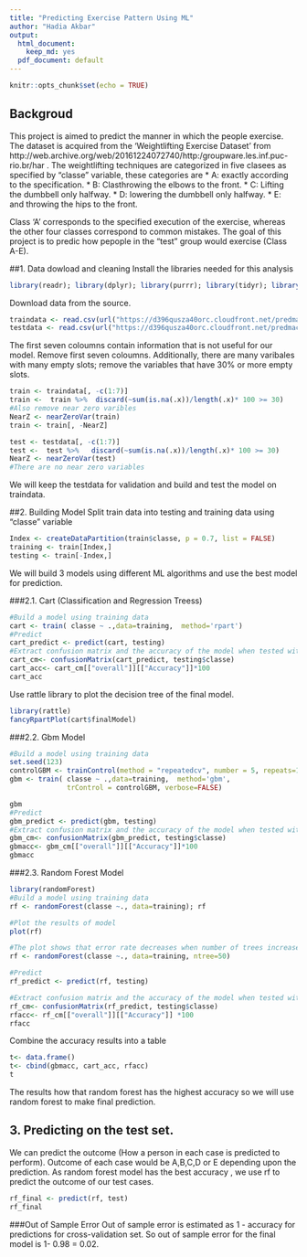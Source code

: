 ```yaml
---
title: "Predicting Exercise Pattern Using ML"
author: "Hadia Akbar"
output:
  html_document:
    keep_md: yes
  pdf_document: default
---
```


```r
knitr::opts_chunk$set(echo = TRUE)
```
## Backgroud
This project is aimed to predict the manner in which the people exercise. The dataset is acquired from the 'Weightlifting Exercise Dataset' from http://web.archive.org/web/20161224072740/http:/groupware.les.inf.puc-rio.br/har . The weightlifting techniques are categorized in five clasees as specified by "classe" variable, these categories are
 *  A: exactly according to the specification. 
 *  B: Clasthrowing the elbows to the front.
 *  C: Lifting the dumbbell only halfway.
 *  D: lowering the dumbbell only halfway. 
 *  E: and throwing the hips to the front.

Class 'A' corresponds to the specified execution of the exercise, whereas the other four classes correspond to common mistakes. The goal of this project is to predic how pepople in the "test" group would exercise (Class A-E).

##1. Data dowload and cleaning
Install the libraries needed for this analysis
```r
library(readr); library(dplyr); library(purrr); library(tidyr); library(caret) 
```

Download data from the source.
```r
traindata <- read.csv(url("https://d396qusza40orc.cloudfront.net/predmachlearn/pml-training.csv"),header=TRUE)
testdata <- read.csv(url("https://d396qusza40orc.cloudfront.net/predmachlearn/pml-testing.csv"),header=TRUE)
```
The first seven coloumns contain information that is not useful for our model. Remove first seven coloumns. Additionally, there are many varibales with many empty slots; remove the variables that have 30% or more empty slots.
```r
train <- traindata[, -c(1:7)]
train <-  train %>%  discard(~sum(is.na(.x))/length(.x)* 100 >= 30)
#Also remove near zero varibles
NearZ <- nearZeroVar(train)
train <- train[, -NearZ]  

test <- testdata[, -c(1:7)]
test <-  test %>%   discard(~sum(is.na(.x))/length(.x)* 100 >= 30)
NearZ <- nearZeroVar(test)
#There are no near zero variables
```
We will keep the testdata for validation and build and test the model on traindata.

##2. Building Model
Split train data into testing and training data using "classe" variable
```r
Index <- createDataPartition(train$classe, p = 0.7, list = FALSE)
training <- train[Index,]
testing <- train[-Index,]
```

We will build 3 models using different ML algorithms and use the best model for prediction.

###2.1. Cart (Classification and Regression Treess)
```r
#Build a model using training data
cart <- train( classe ~ .,data=training,  method='rpart')
#Predict
cart_predict <- predict(cart, testing)
#Extract confusion matrix and the accuracy of the model when tested with #the test set
cart_cm<- confusionMatrix(cart_predict, testing$classe)
cart_acc<- cart_cm[["overall"]][["Accuracy"]]*100
cart_acc
```
Use rattle library to plot the decision tree of the final model.
```r
library(rattle)
fancyRpartPlot(cart$finalModel)
```

###2.2. Gbm Model 
```r
#Build a model using training data
set.seed(123)
controlGBM <- trainControl(method = "repeatedcv", number = 5, repeats=1)
gbm <- train( classe ~ .,data=training,  method='gbm', 
              trControl = controlGBM, verbose=FALSE)

gbm
#Predict
gbm_predict <- predict(gbm, testing)
#Extract confusion matrix and the accuracy of the model when tested with #the test set
gbm_cm<- confusionMatrix(gbm_predict, testing$classe)
gbmacc<- gbm_cm[["overall"]][["Accuracy"]]*100
gbmacc
```

###2.3. Random Forest Model
```r
library(randomForest)
#Build a model using training data
rf <- randomForest(classe ~., data=training); rf

#Plot the results of model
plot(rf)
```

```r
#The plot shows that error rate decreases when number of trees increases until about 20-50 trees, after that the error rate is pretty constant. So we use number of trees in teh forest to be 50.
rf <- randomForest(classe ~., data=training, ntree=50)

#Predict
rf_predict <- predict(rf, testing)

#Extract confusion matrix and the accuracy of the model when tested with #the test set
rf_cm<- confusionMatrix(rf_predict, testing$classe)
rfacc<- rf_cm[["overall"]][["Accuracy"]] *100
rfacc
```

Combine the accuracy results into a table
```r
t<- data.frame()
t<- cbind(gbmacc, cart_acc, rfacc)
t
```
The results how that random forest has the highest accuracy so we will use random forest to make final prediction. 

## 3. Predicting on the test set.
We can predict the outcome (How a person in each case is predicted to perform). Outcome of each case would be A,B,C,D or E depending upon the prediction. As random forest model has the best accuracy , we use rf to predict the outcome of our test cases.
```r
rf_final <- predict(rf, test)
rf_final
```

###Out of Sample Error
Out of sample error is estimated as 1 - accuracy for predictions for cross-validation set. 
So out of sample error for the final model is 1- 0.98 = 0.02.


